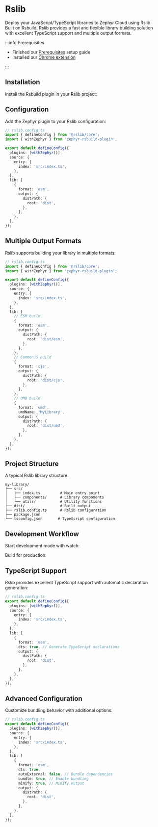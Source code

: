 
# Rslib

Deploy your JavaScript/TypeScript libraries to Zephyr Cloud using Rslib. Built on Rsbuild, Rslib provides a fast and flexible library building solution with excellent TypeScript support and multiple output formats.

:::info Prerequisites

- Finished our [Prerequisites](/getting-started/installation) setup guide
- Installed our [Chrome extension](https://chromewebstore.google.com/detail/zephyr-mission-control/liflhldchhinbaeplljlplhnbkdidedn)

:::

<CodemodDisclaimer />

## Installation

Install the Rsbuild plugin in your Rslib project:

<PackageManagerTabs command="add --dev zephyr-rsbuild-plugin" />

## Configuration

Add the Zephyr plugin to your Rslib configuration:

```typescript
// rslib.config.ts
import { defineConfig } from '@rslib/core';
import { withZephyr } from 'zephyr-rsbuild-plugin';

export default defineConfig({
  plugins: [withZephyr()],
  source: {
    entry: {
      index: 'src/index.ts',
    },
  },
  lib: [
    {
      format: 'esm',
      output: {
        distPath: {
          root: 'dist',
        },
      },
    },
  ],
});
```

## Multiple Output Formats

Rslib supports building your library in multiple formats:

```typescript
// rslib.config.ts
import { defineConfig } from '@rslib/core';
import { withZephyr } from 'zephyr-rsbuild-plugin';

export default defineConfig({
  plugins: [withZephyr()],
  source: {
    entry: {
      index: 'src/index.ts',
    },
  },
  lib: [
    // ESM build
    {
      format: 'esm',
      output: {
        distPath: {
          root: 'dist/esm',
        },
      },
    },
    // CommonJS build
    {
      format: 'cjs',
      output: {
        distPath: {
          root: 'dist/cjs',
        },
      },
    },
    // UMD build
    {
      format: 'umd',
      umdName: 'MyLibrary',
      output: {
        distPath: {
          root: 'dist/umd',
        },
      },
    },
  ],
});
```

## Project Structure

A typical Rslib library structure:

```
my-library/
├── src/
│   ├── index.ts         # Main entry point
│   ├── components/      # Library components
│   └── utils/           # Utility functions
├── dist/                # Built output
├── rslib.config.ts      # Rslib configuration
├── package.json
└── tsconfig.json       # TypeScript configuration
```

## Development Workflow

Start development mode with watch:

<PackageManagerTabs command="dev" />

Build for production:

<PackageManagerTabs command="build" />

## TypeScript Support

Rslib provides excellent TypeScript support with automatic declaration generation:

```typescript
// rslib.config.ts
export default defineConfig({
  plugins: [withZephyr()],
  source: {
    entry: {
      index: 'src/index.ts',
    },
  },
  lib: [
    {
      format: 'esm',
      dts: true, // Generate TypeScript declarations
      output: {
        distPath: {
          root: 'dist',
        },
      },
    },
  ],
});
```

## Advanced Configuration

Customize bundling behavior with additional options:

```typescript
// rslib.config.ts
export default defineConfig({
  plugins: [withZephyr()],
  source: {
    entry: {
      index: 'src/index.ts',
    },
  },
  lib: [
    {
      format: 'esm',
      dts: true,
      autoExternal: false, // Bundle dependencies
      bundle: true, // Enable bundling
      minify: true, // Minify output
      output: {
        distPath: {
          root: 'dist',
        },
      },
    },
  ],
});
```
